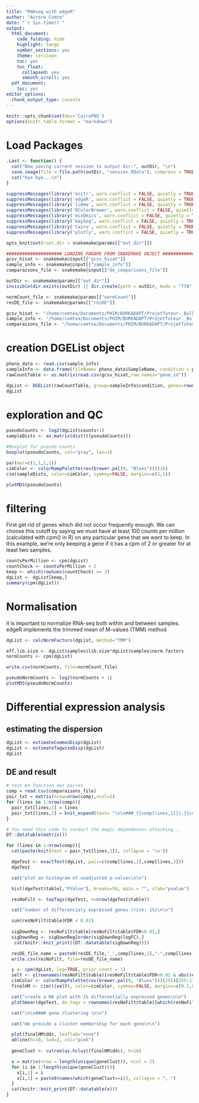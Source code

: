 ```yaml
---
title: "RNAseq with edgeR"
author: "Aurore Comte"
date: "`r Sys.time()`"
output:
  html_document:
    code_folding: hide
    highlight: tango
    number_sections: yes
    theme: cerulean
    toc: yes
    toc_float:
      collapsed: yes
      smooth_scroll: yes
  pdf_document:
    toc: yes
editor_options:
  chunk_output_type: console
---
```


```r
knitr::opts_chunk$set(dev='CairoPNG')
options(knitr.table.format = "markdown")
```

# Load Packages

```r
.Last <- function() {
  cat("Now saving current session to output dir:", outDir, "\n")
  save.image(file = file.path(outDir, "session.RData"), compress = TRUE)
  cat("bye bye...\n")
}

suppressMessages(library('knitr', warn.conflict = FALSE, quietly = TRUE))
suppressMessages(library('edgeR', warn.conflict = FALSE, quietly = TRUE))
suppressMessages(library('limma', warn.conflict = FALSE, quietly = TRUE))
suppressMessages(library('RColorBrewer', warn.conflict = FALSE, quietly = TRUE))
suppressMessages(library('mixOmics', warn.conflict = FALSE, quietly = TRUE))
suppressMessages(library('baySeq', warn.conflict = FALSE, quietly = TRUE))
suppressMessages(library('Cairo', warn.conflict = FALSE, quietly = TRUE))
suppressMessages(library('plotly', warn.conflict = FALSE, quietly = TRUE))
```

```r
opts_knit$set(root.dir = snakemake@params[["out_dir"]])

##################### LOADING PARAMS FROM SNAKEMAKE OBJECT ######################
gcsv_hisat <- snakemake@input[["gcsv_hisat"]]
sample_info <- snakemake@input[["sample_info"]]
comparaisons_file <- snakemake@input[["de_comparisons_file"]]

outDir <- snakemake@params[["out_dir"]]
invisible(dir.exists(outDir) || dir.create(path = outDir, mode = "770"))

normCount_file <- snakemake@params[["normCount"]]
resDE_file <- snakemake@params[["resDE"]]
```

```r
gcsv_hisat <- "/home/comtea/Documents/PHIM/BURKADAPT/ProjetTuteur-_BulkRNA/output/3_count/STRINGTIE/HISAT_gene_count_matrix.csv"
sample_info <- "/home/comtea/Documents/PHIM/BURKADAPT/ProjetTuteur-_BulkRNA/DATA/sample_info.txt"
comparaisons_file <- "/home/comtea/Documents/PHIM/BURKADAPT/ProjetTuteur-_BulkRNA/DATA/treatmentsComparisons.csv"
```

# creation DGEList object

```r
pheno_data <- read.csv(sample_info)
sampleInfo <- data.frame(fileName= pheno_data$SampleName, condition = pheno_data$Treatment, replicate= pheno_data$Experiment)
rawCountTable <- as.matrix(read.csv(gcsv_hisat,row.names="gene_id"))

dgList <- DGEList(rawCountTable, group=sampleInfo$condition, genes=rownames(rawCountTable))
dgList
```

# exploration and QC


```r
pseudoCounts <- log2(dgList$counts+1)
sampleDists <- as.matrix(dist(t(pseudoCounts)))

#Boxplot for pseudo-counts
boxplot(pseudoCounts, col="gray", las=3)

par(mar=c(1,1,1,1))
cimColor <- colorRampPalette(rev(brewer.pal(9, "Blues")))(16)
cim(sampleDists, color=cimColor, symkey=FALSE, margins=c(1,1))
```

```r
plotMDS(pseudoCounts)
```

# filtering

First get rid of genes which did not occur frequently enough. We can choose this cutoff by saying we must have at least 100 counts per million (calculated with cpm() in R) on any particular gene that we want to keep. In this example, we're only keeping a gene if it has a cpm of 2 or greater for at least two samples.

```r
countsPerMillion <- cpm(dgList)
countCheck <- countsPerMillion > 2
keep <- which(rowSums(countCheck) >= 2)
dgList <- dgList[keep,]
summary(cpm(dgList))
```

# Normalisation

it  is  important  to  normalize  RNA-seq  both  within  and  between  samples. edgeR implements the trimmed mean of M-values (TMM) method

```r
dgList <- calcNormFactors(dgList, method="TMM")

eff.lib.size <- dgList$samples$lib.size*dgList$samples$norm.factors
normCounts <- cpm(dgList)

write.csv(normCounts, file=normCount_file)
```

```r
pseudoNormCounts <- log2(normCounts + 1)
plotMDS(pseudoNormCounts)
```


# Differential expression analysis

## estimating the dispersion

```r
dgList <- estimateCommonDisp(dgList)
dgList <- estimateTagwiseDisp(dgList)
dgList
```


## DE and result

```r
# test en fonction des paires
comp = read.csv(comparaisons_file)
pair_txt = matrix(nrow=nrow(comp),ncol=2)
for (lines in 1:nrow(comp)){
  pair_txt[lines,1] = lines
  pair_txt[lines,2] = knit_expand(text= "\n\n### {{comp[lines,1]}},{{comp[lines,2]}}\n\n")
}
```

```r
# You need this code to conduct the magic dependences attaching...
DT::datatable(matrix())
```
```r
for (lines in 1:nrow(comp)){
  cat(paste(knit(text = pair_txt[lines,2]), collapse = '\n'))

  dgeTest <- exactTest(dgList, pair=c(comp[lines,1],comp[lines,2]))
  dgeTest

  cat("plot an histogram of unadjusted p-values\n\n")

  hist(dgeTest$table[,"PValue"], breaks=50, main = "", xlab="pvalue")

  resNoFilt <- topTags(dgeTest, n=nrow(dgeTest$table))

  cat("number of differencialy expressed genes (risk: 1%)\n\n")

  sum(resNoFilt$table$FDR < 0.01)
  
  sigDownReg <- resNoFilt$table[resNoFilt$table$FDR<0.01,]
  sigDownReg <- sigDownReg[order(sigDownReg$logFC),]
   cat(knitr::knit_print((DT::datatable(sigDownReg))))

  resDE_file_name = paste0(resDE_file,'_',comp[lines,1],"-",comp[lines,2])
  write.csv(resNoFilt, file=resDE_file_name)

  y <- cpm(dgList, log=TRUE, prior.count = 1)
  selY <- y[rownames(resNoFilt$table)[resNoFilt$table$FDR<0.01 & abs(resNoFilt$table$logFC)>1.5],]
  cimColor <- colorRampPalette(rev(brewer.pal(9, "Blues")))(255)[255:1]
  finalHM <- cim(t(selY), color=cimColor, symkey=FALSE, margins=c(0.1,0.1))

  cat("create a MA plot with 1% differentially expressed genes\n\n")
  plotSmear(dgeTest, de.tags = rownames(resNoFilt$table)[which(resNoFilt$table$FDR<0.01)], xlab = "Average LogCPM", ylab="logFC")

  cat("\n\n#### gene clustering \n\n")

  cat("We provide a cluster membership for each gene\n\n")

  plot(finalHM$ddc, leaflab="none")
  abline(h=10, lwd=2, col="pink")
  
  geneClust <- cutree(as.hclust(finalHM$ddc), h=10)

  x = matrix(nrow = length(unique(geneClust)), ncol = 2)
  for (i in 1:length(unique(geneClust))){
    x[i,1] = i
    x[i,2] = paste0(names(which(geneClust==i)), collapse = ", ")
  }
  cat(knitr::knit_print(DT::datatable(x)))
}
```

